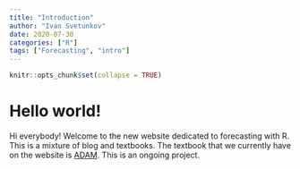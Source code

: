 ```yaml
---
title: "Introduction"
author: "Ivan Svetunkov"
date: 2020-07-30
categories: ["R"]
tags: ["Forecasting", "intro"]
---
```


```r
knitr::opts_chunk$set(collapse = TRUE)
```

# Hello world!

Hi everybody! Welcome to the new website dedicated to forecasting with R. This is a mixture of blog and textbooks. The textbook that we currently have on the website is [ADAM](/adam/). This is an ongoing project.